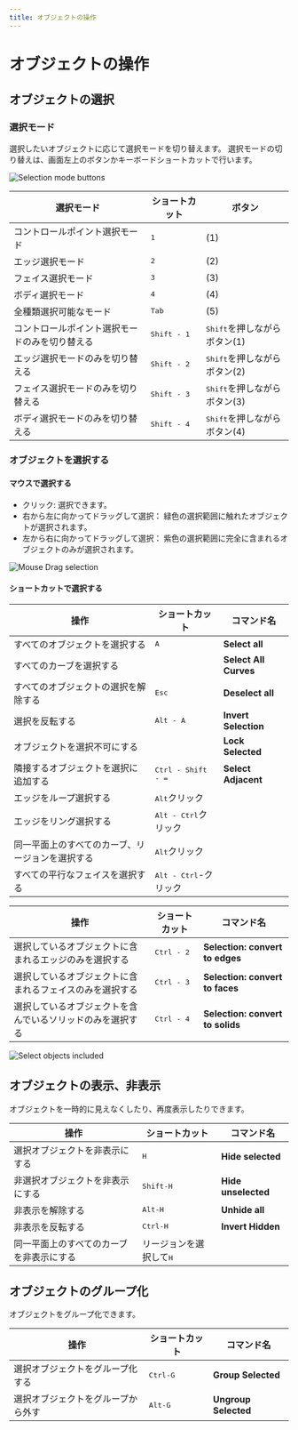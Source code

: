```yaml
---
title: オブジェクトの操作
---
```

# オブジェクトの操作

## オブジェクトの選択

### 選択モード

選択したいオブジェクトに応じて選択モードを切り替えます。
選択モードの切り替えは、画面左上のボタンかキーボードショートカットで行います。

![Selection mode buttons](/img/selection-mode-buttons.png)

| 選択モード                                     | ショートカット       | ボタン                                |
| ---------------------------------------------- | -------------------- | ------------------------------------- |
| コントロールポイント選択モード                 | <kbd>1</kbd>         | (1)                                   |
| エッジ選択モード                               | <kbd>2</kbd>         | (2)                                   |
| フェイス選択モード                             | <kbd>3</kbd>         | (3)                                   |
| ボディ選択モード                             | <kbd>4</kbd>         | (4)                                   |
| 全種類選択可能なモード                         | <kbd>Tab</kbd>       | (5)                                   |
| コントロールポイント選択モードのみを切り替える | <kbd>Shift - 1</kbd> | <kbd>Shift</kbd>を押しながらボタン(1) |
| エッジ選択モードのみを切り替える               | <kbd>Shift - 2</kbd> | <kbd>Shift</kbd>を押しながらボタン(2) |
| フェイス選択モードのみを切り替える             | <kbd>Shift - 3</kbd> | <kbd>Shift</kbd>を押しながらボタン(3) |
| ボディ選択モードのみを切り替える             | <kbd>Shift - 4</kbd> | <kbd>Shift</kbd>を押しながらボタン(4) |

### オブジェクトを選択する

#### マウスで選択する

- クリック: 選択できます。
- 右から左に向かってドラッグして選択： 緑色の選択範囲に触れたオブジェクトが選択されます。
- 左から右に向かってドラッグして選択： 紫色の選択範囲に完全に含まれるオブジェクトのみが選択されます。

![Mouse Drag selection](/img/mouse-drag-selection.gif)

#### ショートカットで選択する

| 操作                                             | ショートカット                 | コマンド名            |
| ------------------------------------------------ | ------------------------------ | --------------------- |
| すべてのオブジェクトを選択する                   | <kbd>A</kbd>                   | **Select all**        |
| すべてのカーブを選択する                         |                                | **Select All Curves** |
| すべてのオブジェクトの選択を解除する             | <kbd>Esc</kbd>                 | **Deselect all**      |
| 選択を反転する                                   | <kbd>Alt - A</kbd>             | **Invert Selection**  |
| オブジェクトを選択不可にする                     |                                | **Lock Selected**     |
| 隣接するオブジェクトを選択に追加する             | <kbd>Ctrl - Shift - =</kbd>    | **Select Adjacent**   |
| エッジをループ選択する                           | <kbd>Alt</kbd>クリック         |                       |
| エッジをリング選択する                           | <kbd>Alt - Ctrl</kbd>クリック  |                       |
| 同一平面上のすべてのカーブ、リージョンを選択する | <kbd>Alt</kbd>クリック         |                       |
| すべての平行なフェイスを選択する                 | <kbd>Alt - Ctrl</kbd>-クリック |                       |

| 操作                                             | ショートカット                 | コマンド名            |
| ------------------------------------------------ | ------------------------------ | --------------------- |
| 選択しているオブジェクトに含まれるエッジのみを選択する     | <kbd>Ctrl - 2</kbd> | **Selection: convert to edges**  |
| 選択しているオブジェクトに含まれるフェイスのみを選択する   | <kbd>Ctrl - 3</kbd> | **Selection: convert to faces**  |
| 選択しているオブジェクトを含んでいるソリッドのみを選択する | <kbd>Ctrl - 4</kbd> | **Selection: convert to solids** |

![Select objects included](/img/select-objects-included.gif)

## オブジェクトの表示、非表示

オブジェクトを一時的に見えなくしたり、再度表示したりできます。

| 操作                                     | ショートカット                   | コマンド名          |
| ---------------------------------------- | -------------------------------- | ------------------- |
| 選択オブジェクトを非表示にする           | <kbd>H</kbd>                     | **Hide selected**   |
| 非選択オブジェクトを非表示にする         | <kbd>Shift-H</kbd>               | **Hide unselected** |
| 非表示を解除する                         | <kbd>Alt-H</kbd>                 | **Unhide all**      |
| 非表示を反転する                         | <kbd>Ctrl-H</kbd>                | **Invert Hidden**   |
| 同一平面上のすべてのカーブを非表示にする | リージョンを選択して<kbd>H</kbd> |                     |

## オブジェクトのグループ化

オブジェクトをグループ化できます。

| 操作                               | ショートカット    | コマンド名           |
| ---------------------------------- | ----------------- | -------------------- |
| 選択オブジェクトをグループ化する   | <kbd>Ctrl-G</kbd> | **Group Selected**   |
| 選択オブジェクトをグループから外す | <kbd>Alt-G</kbd>  | **Ungroup Selected** |





